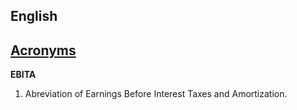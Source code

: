 ==English==

==[[Wiktionary:List of acronyms and abbreviations|Acronyms]]==
'''EBITA'''
#Abreviation of Earnings Before Interest Taxes and Amortization.